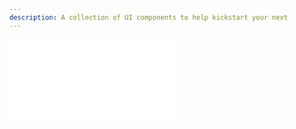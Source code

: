 ```yaml
---
description: A collection of UI components to help kickstart your next project.
---
```



<div
	className="video mt-5 -mb-10"
	style={{
		position: "relative",
		paddingBottom: "56.25%" /* 16:9 */,
		paddingTop: 25,
		height: 0,
	}}
>
	<iframe
		style={{
			position: "absolute",
			top: 0,
			left: 0,
			width: "80%",
			height: "80%",
		}}
		src={`https://www.youtube.com/embed/IEs4ap7I-Kw`}
		frameBorder="0"
	/>
</div>

<div className="md:-mt-15">
The Irys Provenance Toolkit is a collection of UI components you can use to kickstart your next application. It contains UI components for managing node balances, uploading files, performing gassless uploads, and querying transactions.

The toolkit is fully open source, you are welcome to use it any way you want with or without attribution.

</div>

## Demo

You can interact with the provenance toolkit at https://provenance-toolkit.irys.xyz

## Prerequisites

The Provenance Toolkit is designed for intermediate to advanced developers and assumes you have a working knowledge of NextJS, TypeScript, and Tailwind. Beginning developers may want to start with our [tutorials](/hands-on/tutorials) and [quests](/hands-on/quests) which are designed for a broader audience.

This guide gives an introduction to the entire toolkit, including how to use and customize the components. To learn more about how each component is built, we have separate tutorials for each.

## Setup

1. Fork or clone https://github.com/Irys-xyz/provenance-toolkit
2. Run `npm install` or `yarn` from within the project directory
3. Rename `.env.local.example` to `.env.local` and follow the configuration instructions in that file
4. Run `npm run start` from within the project directory
5. Launch the Provenance Toolkit at http://localhost:3000/

## Project layout

<img
	className="border border-[#FEF4EE] rounded mt-5 md:w-4/6 w-full"
	src="/img/provenance-toolkit/provenace-toolkit-layout.png"
/>

The project is broken into three main categories:

-   Components: The UI components. These can be added to your project and used as is.
-   Navigation routes: NextJS navigation routing. If you’re building your own project on top of the Provenance Toolkit, you can delete these routes and create your own.
-   Utils: Utility functions used by the UI components.

## Components

Included within the Provenance Toolkit are the following components:

-   [Fund / Withdraw](./provenance-toolkit/fund-withdraw): Manage node balances.
-   [Uploader](./provenance-toolkit/uploader): Upload single files or groups of files.
-   [Progress Bar Uploader](./provenance-toolkit/progress-bar-uploader): Upload large files, and provide feedback with a progress bar.
-   [UDL Uploader](./provenance-toolkit/udl-uploader): Upload files and attach a UDL.
-   [Gasless Uploader](./provenance-toolkit/gassless-uploader): Pay for user uploads server-side.
-   [Transaction Feed](./provenance-toolkit/transaction-feed): Query Irys transactions.

## Customization

The components are designed with a minimal UI that can be easily incorporated into any design. If you need to make significant UI customizations, the docs for each component contain a description of the code.

To change colors, modify the values in `tailwind.config.js`.

## Utility Functions

The following utility functions are used internally by the components. If you're using the components as-is, you can safely ignore the utility functions. For users customizing the components, these functions provide an additional abstraction layer over our SDK.

-   `titleCase.ts`: Converts a string to title case
-   `getRpcUrl.ts`: Returns the RPC URL for the chain associated with the specified token.
-   `getIrys.ts`: Instantiates an Irys object using the parameters in `.env.local`. Currently designed to work with the Ethers 5 provider. Yo use a different provider, modify code here.
-   `fundAndUpload.ts`: Determines the upload cost for the specified data, funds the node if needed, and then uploads the file.
-   `gasslessFundAndUpload.ts`: Using the private key supplied in `.env.local`, determines the upload cost for the specified data, funds the node if needed, and then uploads the file.
-   `queryGraphQL.ts`: Uses the Irys query package to search based on parameters entered in the UI
